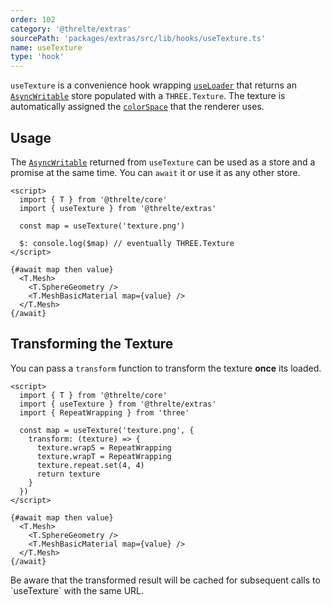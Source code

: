 ```yaml
---
order: 102
category: '@threlte/extras'
sourcePath: 'packages/extras/src/lib/hooks/useTexture.ts'
name: useTexture
type: 'hook'
---
```


`useTexture` is a convenience hook wrapping
[`useLoader`](/docs/reference/core/hooks#useloader) that returns an
[`AsyncWritable`](/docs/reference/core/utilities#asyncwritable) store populated
with a `THREE.Texture`. The texture is automatically assigned the
[`colorSpace`](https://threejs.org/docs/#api/en/textures/Texture.colorSpace)
that the renderer uses.

## Usage

The [`AsyncWritable`](/docs/reference/core/utilities#asyncwritable) returned
from `useTexture` can be used as a store and a promise at the same time. You can
`await` it or use it as any other store.

```svelte
<script>
  import { T } from '@threlte/core'
  import { useTexture } from '@threlte/extras'

  const map = useTexture('texture.png')

  $: console.log($map) // eventually THREE.Texture
</script>

{#await map then value}
  <T.Mesh>
    <T.SphereGeometry />
    <T.MeshBasicMaterial map={value} />
  </T.Mesh>
{/await}
```

## Transforming the Texture

You can pass a `transform` function to transform the texture **once** its
loaded.

```svelte
<script>
  import { T } from '@threlte/core'
  import { useTexture } from '@threlte/extras'
  import { RepeatWrapping } from 'three'

  const map = useTexture('texture.png', {
    transform: (texture) => {
      texture.wrapS = RepeatWrapping
      texture.wrapT = RepeatWrapping
      texture.repeat.set(4, 4)
      return texture
    }
  })
</script>

{#await map then value}
  <T.Mesh>
    <T.SphereGeometry />
    <T.MeshBasicMaterial map={value} />
  </T.Mesh>
{/await}
```

<Tip type="warning">
  Be aware that the transformed result will be cached for subsequent calls to `useTexture` with the
  same URL.
</Tip>
